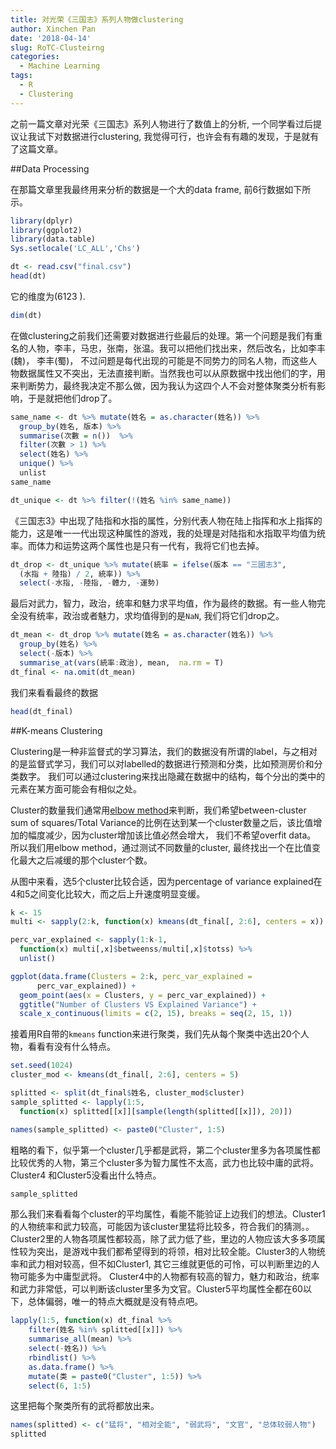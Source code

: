 ```yaml
---
title: 对光荣《三国志》系列人物做clustering
author: Xinchen Pan
date: '2018-04-14'
slug: RoTC-Clusteirng
categories:
  - Machine Learning
tags:
  - R
  - Clustering
---
```


之前一篇文章对光荣《三国志》系列人物进行了数值上的分析, 一个同学看过后提议让我试下对数据进行clustering, 我觉得可行，也许会有有趣的发现，于是就有了这篇文章。

##Data Processing

在那篇文章里我最终用来分析的数据是一个大的data frame, 前6行数据如下所示。

```r
library(dplyr)
library(ggplot2)
library(data.table)
Sys.setlocale('LC_ALL','Chs')
```

```r
dt <- read.csv("final.csv")
head(dt)
```
它的维度为\(6123 \times 11\).
```r
dim(dt)
```

在做clustering之前我们还需要对数据进行些最后的处理。第一个问题是我们有重名的人物，李丰，马忠，张南，张温。我可以把他们找出来，然后改名，比如李丰(魏)， 李丰(蜀)， 不过问题是每代出现的可能是不同势力的同名人物，而这些人物数据属性又不突出，无法直接判断。当然我也可以从原数据中找出他们的字，用来判断势力，最终我决定不那么做，因为我认为这四个人不会对整体聚类分析有影响，于是就把他们drop了。

```r
same_name <- dt %>% mutate(姓名 = as.character(姓名)) %>%
  group_by(姓名, 版本) %>% 
  summarise(次數 = n())  %>% 
  filter(次數 > 1) %>%
  select(姓名) %>%
  unique() %>%
  unlist
same_name
```

```r
dt_unique <- dt %>% filter(!(姓名 %in% same_name))
```

《三国志3》中出现了陆指和水指的属性，分别代表人物在陆上指挥和水上指挥的能力，这是唯一一代出现这种属性的游戏，我的处理是对陆指和水指取平均值为统率。而体力和运势这两个属性也是只有一代有，我将它们也去掉。

```r
dt_drop <- dt_unique %>% mutate(統率 = ifelse(版本 == "三國志3", 
  (水指 + 陸指) / 2, 統率)) %>%
  select(-水指, -陸指, -體力, -運勢)
```

最后对武力，智力，政治，统率和魅力求平均值，作为最终的数据。有一些人物完全没有统率，政治或者魅力，求均值得到的是<code>NaN</code>, 我们将它们drop之。

```r
dt_mean <- dt_drop %>% mutate(姓名 = as.character(姓名)) %>%
  group_by(姓名) %>%
  select(-版本) %>%
  summarise_at(vars(統率:政治), mean,  na.rm = T)
dt_final <- na.omit(dt_mean)
```


我们来看看最终的数据

```r
head(dt_final)
```

##K-means Clustering

Clustering是一种非监督式的学习算法，我们的数据没有所谓的label，与之相对的是监督式学习，我们可以对labelled的数据进行预测和分类，比如预测房价和分类数字。
我们可以通过clustering来找出隐藏在数据中的结构，每个分出的类中的元素在某方面可能会有相似之处。

Cluster的数量我们通常用[elbow method](https://en.wikipedia.org/wiki/Elbow_method_(clustering))来判断，我们希望between-cluster sum of squares/Total Variance的比例在达到某一个cluster数量之后，该比值增加的幅度减少，因为cluster增加该比值必然会增大， 我们不希望overfit data。 所以我们用elbow method，通过测试不同数量的cluster, 最终找出一个在比值变化最大之后减缓的那个cluster个数。


从图中来看，选5个cluster比较合适，因为percentage of variance explained在4和5之间变化比较大，而之后上升速度明显变缓。
```r
k <- 15
multi <- sapply(2:k, function(x) kmeans(dt_final[, 2:6], centers = x))

perc_var_explained <- sapply(1:k-1, 
  function(x) multi[,x]$betweenss/multi[,x]$totss) %>% 
  unlist() 

ggplot(data.frame(Clusters = 2:k, perc_var_explained = 
      perc_var_explained)) + 
  geom_point(aes(x = Clusters, y = perc_var_explained)) +
  ggtitle("Number of Clusters VS Explained Variance") +
  scale_x_continuous(limits = c(2, 15), breaks = seq(2, 15, 1))
```

接着用R自带的<code>kmeans</code> function来进行聚类，我们先从每个聚类中选出20个人物，看看有没有什么特点。
```r
set.seed(1024)
cluster_mod <- kmeans(dt_final[, 2:6], centers = 5)

splitted <- split(dt_final$姓名, cluster_mod$cluster)
sample_splitted <- lapply(1:5, 
  function(x) splitted[[x]][sample(length(splitted[[x]]), 20)])

names(sample_splitted) <- paste0("Cluster", 1:5)
```

粗略的看下，似乎第一个cluster几乎都是武将，第二个cluster里多为各项属性都比较优秀的人物，第三个cluster多为智力属性不太高，武力也比较中庸的武将。Cluster4 和Cluster5没看出什么特点。
```r
sample_splitted
```

那么我们来看看每个cluster的平均属性，看能不能验证上边我们的想法。Cluster1的人物统率和武力较高，可能因为该cluster里猛将比较多，符合我们的猜测。。Cluster2里的人物各项属性都较高，除了武力低了些，里边的人物应该大多多项属性较为突出，是游戏中我们都希望得到的将领，相对比较全能。Cluster3的人物统率和武力相对较高，但不如Cluster1, 其它三维就更低的可怜，可以判断里边的人物可能多为中庸型武将。 Cluster4中的人物都有较高的智力，魅力和政治，统率和武力非常低，可以判断该cluster里多为文官。Cluster5平均属性全都在60以下，总体偏弱，唯一的特点大概就是没有特点吧。


```r
lapply(1:5, function(x) dt_final %>% 
    filter(姓名 %in% splitted[[x]]) %>% 
    summarise_all(mean) %>%
    select(-姓名)) %>%
    rbindlist() %>%
    as.data.frame() %>%
    mutate(类 = paste0("Cluster", 1:5)) %>%
    select(6, 1:5)

```
这里把每个聚类所有的武将都放出来。
```r
names(splitted) <- c("猛将", "相对全能", "弱武将", "文官", "总体较弱人物")
splitted
```

